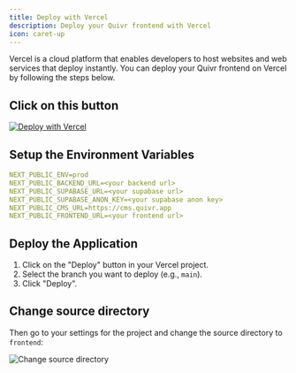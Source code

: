 ```yaml
---
title: Deploy with Vercel
description: Deploy your Quivr frontend with Vercel
icon: caret-up
---
```


Vercel is a cloud platform that enables developers to host websites and web services that deploy instantly. You can deploy your Quivr frontend on Vercel by following the steps below.

## Click on this button

[![Deploy with Vercel](https://vercel.com/button)](https://vercel.com/new/clone?repository-url=https%3A%2F%2Fgithub.com%2Fquivrhq%2Fquivr%2F&env=NEXT_PUBLIC_ENV,NEXT_PUBLIC_BACKEND_URL,NEXT_PUBLIC_SUPABASE_URL,NEXT_PUBLIC_SUPABASE_ANON_KEY,NEXT_PUBLIC_CMS_URL,NEXT_PUBLIC_FRONTEND_URL&envDescription=Env%20Variables%20needed%20for%20your%20project&envLink=https%3A%2F%2Fdocs.quivr.app%2Fdeployment%2Fvercel&demo-title=Quivr%20in%20Production&demo-description=Quivr%20is%20your%20GenAI%20second%20Brain&demo-url=https%3A%2F%2Fchat.quivr.app)


## Setup the Environment Variables

```yaml
NEXT_PUBLIC_ENV=prod
NEXT_PUBLIC_BACKEND_URL=<your backend url>
NEXT_PUBLIC_SUPABASE_URL=<your supabase url>
NEXT_PUBLIC_SUPABASE_ANON_KEY=<your supabase anon key>
NEXT_PUBLIC_CMS_URL=https://cms.quivr.app
NEXT_PUBLIC_FRONTEND_URL=<your frontend url>
```

## Deploy the Application

1. Click on the "Deploy" button in your Vercel project.
2. Select the branch you want to deploy (e.g., `main`).
3. Click "Deploy".

## Change source directory

Then go to your settings for the project and change the source directory to `frontend`:

![Change source directory](/images/vercel-source.png)
